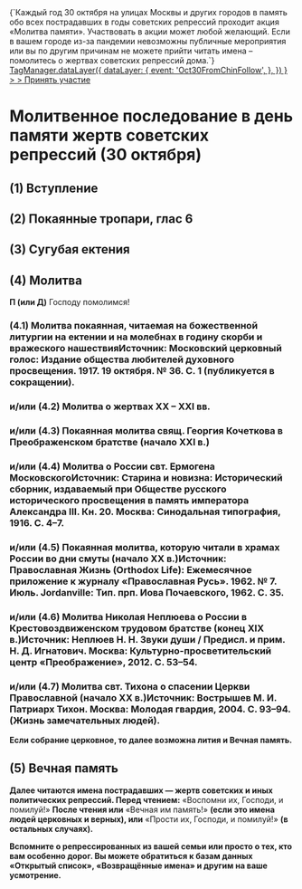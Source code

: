 
<Note>
    <div>
        {`Каждый год 30 октября на улицах Москвы и других городов в память обо всех пострадавших в годы советских
        репрессий проходит акция «Молитва памяти». Участвовать в акции может любой желающий. Если в вашем городе из-за
        пандемии невозможны публичные мероприятия или вы по другим причинам не можете прийти читать имена – помолитесь о
        жертвах советских репрессий дома.`}
    </div>
    <a
        style={{ textDecoration: 'underline' }}
        href="https://molitvapamyaty.ru/"
        target="_blank"
        onClick={() =>
            TagManager.dataLayer({
                dataLayer: {
                    event: 'Oct30FromChinFollow',
                },
            })
        }
    >
        > Принять участие
    </a>
</Note>

# Молитвенное последование в день памяти жертв советских репрессий (30 октября)

## (1) Вступление

<MdxLoader src="MolitvaPamyati/Vozglas" />

## (2) Покаянные тропари, глас 6

<MdxLoader src="Shared/PokaiannyeTrops" />

## (3) Сугубая ектения

<MdxLoader src="MolitvaPamyati/Sugubaya" />

## (4) Молитва

**П (или Д)** Господу помолимся!

### (4.1) Молитва покаянная, читаемая на божественной литургии на ектении и на молебнах в годину скорби и вражеского нашествия<Tooltip>Источник: Московский церковный голос: Издание общества любителей духовного просвещения. 1917. 19 октября. № 36. С. 1 (публикуется в сокращении).</Tooltip>

<MdxLoader src="MolitvaPamyati/Molitva0" />

### и/или (4.2) Молитва о жертвах ХХ – ХХI вв.

<MdxLoader src="MolitvaPamyati/Molitva1" />

### и/или (4.3) Покаянная молитва свящ. Георгия Кочеткова в Преображенском братстве (начало XXI в.)

<MdxLoader src="MolitvaPamyati/Molitva2" />

### и/или (4.4) Молитва о России свт. Ермогена Московского<Tooltip>Источник: Старина и новизна: Исторический сборник, издаваемый при Обществе русского исторического просвещения в память императора Александра III. Кн. 20. Москва: Синодальная типография, 1916. С. 4–7.</Tooltip>

<MdxLoader src="MolitvaPamyati/Molitva3" />

### и/или (4.5) Покаянная молитва, которую читали в храмах России во дни смуты (начало XX в.)<Tooltip>Источник: Православная Жизнь (Orthodox Life): Ежемесячное приложение к журналу «Православная Русь». 1962. № 7. Июль. Jordanville: Тип. прп. Иова Почаевского, 1962. С. 35.</Tooltip>

<MdxLoader src="MolitvaPamyati/Molitva4" />

### и/или (4.6) Молитва Николая Неплюева о России в Крестовоздвиженском трудовом братстве (конец XIX в.)<Tooltip>Источник: Неплюев Н. Н. Звуки души / Предисл. и прим. Н. Д. Игнатович. Москва: Культурно-просветительский центр «Преображение», 2012. С. 53–54.</Tooltip>

<MdxLoader src="MolitvaPamyati/Molitva5" />

### и/или (4.7) Молитва свт. Тихона о спасении Церкви Православной (начало XX в.)<Tooltip>Источник: Вострышев М. И. Патриарх Тихон. Москва: Молодая гвардия, 2004. С. 93–94. (Жизнь замечательных людей).</Tooltip>

<MdxLoader src="MolitvaPamyati/Molitva6" />

**Если собрание церковное, то далее возможна лития и Вечная память.**

## (5) Вечная память

<MdxLoader src="MolitvaPamyati/VechnayaPamyat" />

**Далее читаются имена пострадавших — жертв советских и иных политических репрессий. Перед чтением:** «Воспомни их, Господи, и помилуй!» **После чтения или** «Вечная им память!» **(если это имена людей церковных и верных), или** «Прости их, Господи, и помилуй!» **(в остальных случаях).**

**Вспомните о репрессированных из вашей семьи или просто о тех, кто вам особенно дорог. Вы можете обратиться к базам данных «Открытый список», «Возвращённые имена» и другим на ваше усмотрение.**
